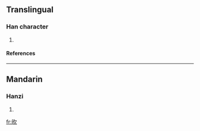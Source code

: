 ==Translingual==
===Han character===
{{Han char|rn=76|rad=欠|as=04|sn=8|four=6708<sub>2</sub>|canj=日弓人 (ANO), X日弓人 (XANO)}}
# {{defn|Han|sort=欠04}}
====References====
{{Han ref|kx=0566.130|dkj=16017|dj=0955.010|hdz=21495.010|uh=6B25|ud=27429|bh=CCE9|bd=52457}}

----
==Mandarin==
===Hanzi===
{{cmn-hanzi|pin=[[yù]] (yu4)|wg=yü<sup>4</sup>}}
# {{defn|Mandarin}}

[[fr:欥]]